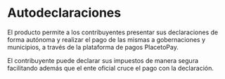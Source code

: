 
<HeroPattern />

# Autodeclaraciones

El producto permite a los contribuyentes presentar sus declaraciones de forma autónoma y realizar el pago de las mismas a gobernaciones y municipios, a través de la plataforma de pagos PlacetoPay.

El contribuyente puede declarar sus impuestos de manera segura facilitando además que el ente oficial cruce el pago con la declaración.

